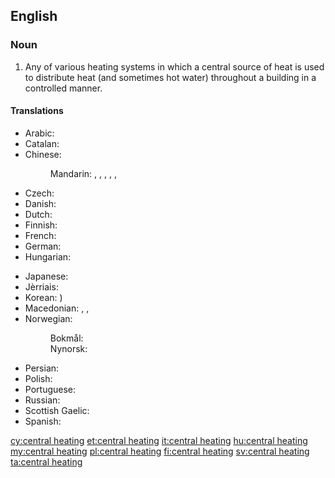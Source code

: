 ==English==

===Noun===
{{wikipedia}}
{{en-noun|head=[[central]] [[heating]]|-}}

# Any of various heating systems in which a central source of heat is used to distribute heat (and sometimes hot water) throughout a building in a controlled manner.

====Translations====
{{trans-top|heating system}}
* Arabic: {{t|ar|تدفئة مركزية|f|tr=tadhfi'a markazíyya}}
* Catalan: {{t|ca|calefacció central|f}}
* Chinese:
*: Mandarin: {{t|cmn|集中供熱|sc=Hani}}, {{t|cmn|集中供热|tr=jízhōng gōngrè|sc=Hani}}, {{t|cmn|中央暖氣系統|sc=Hani}}, {{t|cmn|中央暖气系统|tr=zhōngyāng nuǎnqì xìtǒng|sc=Hani}}, {{qualifier|abbreviation}} {{t|cmn|暖氣|sc=Hani}}, {{t+|cmn|暖气|tr=nuǎnqì|sc=Hani}}
* Czech: {{t|cs|ústřední topení|n}}
* Danish: {{t|da|centralvarme|c}}
* Dutch: {{t+|nl|centrale verwarming|f}}
* Finnish: {{t|fi|keskuslämmitys}}
* French: {{t|fr|chauffage central|m}}
* German: {{t|de|Zentralheizung|f}}
* Hungarian: {{t+|hu|központi fűtés}}
{{trans-mid}}
* Japanese: {{t|ja|セントラルヒーティング|tr=sentoraruhītingu}}
* Jèrriais: {{t|roa-jer|caûffage central|m}}
* Korean: {{t|ko|중앙 난방|tr=jung-ang nanbang|sc=Hang}} {{t+|ko|中央煖房|sc=Hani}})
* Macedonian: {{t|mk|парно|n|tr=párno}},  {{t|mk|парно греење|n|tr=párno gréenje}},  {{t|mk|централно греење|n|tr=céntralno gréenje}}
* Norwegian:
*: Bokmål: {{t|nb|sentralvarme|m}}
*: Nynorsk: {{t|nn|sentralvarme|m}}
* Persian: {{t+|fa|شوفاژ|tr=šofâž|sc=fa-Arab}}
* Polish: {{t|pl|centralne ogrzewanie|n}}
* Portuguese: {{t+|pt|calefação|f}}
* Russian: {{t|ru|центральное отопление|n|tr=centrál'noe otoplénije}}
* Scottish Gaelic: {{t|gd|teasachadh meadhanach|m}}
* Spanish: {{t|es|calefacción central|f}}
{{trans-bottom}}

[[cy:central heating]]
[[et:central heating]]
[[it:central heating]]
[[hu:central heating]]
[[my:central heating]]
[[pl:central heating]]
[[fi:central heating]]
[[sv:central heating]]
[[ta:central heating]]